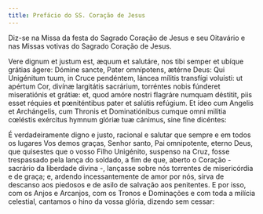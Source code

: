 ```yaml
---
title: Prefácio do SS. Coração de Jesus
---
```


<aside>
  Diz-se na Missa da festa do Sagrado Coração de Jesus e seu Oitavário e nas
  Missas votivas do Sagrado Coração de Jesus.
</aside>

<div class="side-by-side not-content">

Vere dignum et justum est, æquum et salutáre, nos tibi semper et ubíque grátias ágere: Dómine sancte, Pater omnípotens, ætérne Deus: Qui Unigénitum tuum, in Cruce pendéntem, láncea mílitis transfígi voluísti: ut apértum Cor, divínæ largitátis sacrárium, torréntes nobis fúnderet miseratiónis et grátiæ: et, quod amóre nostri flagráre numquam déstitit, piis esset réquies et pœniténtibus pater et salútis refúgium. Et ídeo cum Angelis et Archángelis, cum Thronis et Dominatiónibus cumque omni milítia cœléstis exércitus hymnum glóriæ tuæ cánimus, sine fine dicéntes:

É verdadeiramente digno e justo, racional e salutar que sempre e em todos os lugares Vos demos graças, Senhor santo, Pai omnipotente, eterno Deus, que quisestes que o vosso Filho Unigénito, suspenso na Cruz, fosse trespassado pela lança do soldado, a fim de que, aberto o Coração - sacrário da liberdade divina -, lançasse sobre nós torrentes de misericórdia e de graça; e, ardendo incessantemente de amor por nós, sirva de descanso aos piedosos e de asilo de salvação aos penitentes. E por isso, com os Anjos e Arcanjos, com os Tronos e Dominações e com toda a milícia celestial, cantamos o hino da vossa glória, dizendo sem cessar:

</div>
